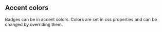 
<Meta title="Atoms/Badge/Examples/Accent Colors" />

## Accent colors

Badges can be in accent colors. Colors are set in css properties and can be changed by overriding them.

<Canvas of={BadgeStories.AccentBadges} />
